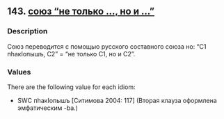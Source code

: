 ## 143. <a href =  'https://agricolamz.github.io/The_Circassian_Isoglosses_Database/143.html'>союз "не только ..., но и ..."</a>
### Description

Союз переводится с помощью русского составного союза но: "C1 пhaкIопышъ, C2" = "не только C1, но и C2".

### Values
There are the following value for each idiom:

* SWC  пhaкIопышъ [Ситимова 2004: 117] (Вторая клауза оформлена эмфатическим -ba.)

